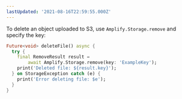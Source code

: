 ```yaml
---
lastUpdated: '2021-08-16T22:59:55.000Z'
---
```

To delete an object uploaded to S3, use `Amplify.Storage.remove` and specify the key:

```dart
Future<void> deleteFile() async {
  try {
    final RemoveResult result =
        await Amplify.Storage.remove(key: 'ExampleKey');
    print('Deleted file: ${result.key}');
  } on StorageException catch (e) {
    print('Error deleting file: $e');
  }
}
```
